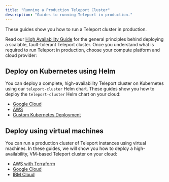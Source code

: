 ```yaml
---
title: "Running a Production Teleport Cluster"
description: "Guides to running Teleport in production."
---
```


These guides show you how to run a Teleport cluster in production.

Read our [High Availability Guide](./high-availability.mdx) for the general
principles behind deploying a scalable, fault-tolerant Teleport cluster. Once
you understand what is required to run Teleport in production, choose your
compute platform and cloud provider:

## Deploy on Kubernetes using Helm 

You can deploy a complete, high-availability Teleport cluster on Kubernetes
using our `teleport-cluster` Helm chart. These guides show you how to deploy the
`teleport-cluster` Helm chart on your cloud:

- [Google Cloud](./helm-deployments/gcp.mdx)
- [AWS](./helm-deployments/aws.mdx)
- [Custom Kubernetes Deployment](./helm-deployments/custom.mdx)

## Deploy using virtual machines

You can run a production cluster of Teleport instances using virtual machines.
In these guides, we will show you how to deploy a high-availability, VM-based
Teleport cluster on your cloud:

- [AWS with Terraform](./deployments/aws-terraform.mdx)
- [Google Cloud](./deployments/gcp.mdx)
- [IBM Cloud](./deployments/ibm.mdx)
